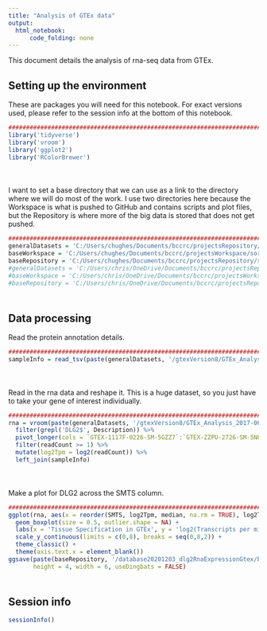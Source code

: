 ```yaml
---
title: "Analysis of GTEx data"
output:
  html_notebook:
      code_folding: none
---
```


This document details the analysis of rna-seq data from GTEx.

## Setting up the environment

These are packages you will need for this notebook. For exact versions used, please refer to the session info at the bottom of this notebook.

```r
##########################################################################################
library('tidyverse')
library('vroom')
library('ggplot2')
library('RColorBrewer')
```

<div style="margin-bottom:50px;"></div>

I want to set a base directory that we can use as a link to the directory where we will do most of the work. I use two directories here because the Workspace is what is pushed to GitHub and contains scripts and plot files, but the Repository is where more of the big data is stored that does not get pushed.

```r
##########################################################################################
generalDatasets = 'C:/Users/chughes/Documents/bccrc/projectsRepository/generalDatasets'
baseWorkspace = 'C:/Users/chughes/Documents/bccrc/projectsWorkspace/sorensenLab/relatedToDlg2'
baseRepository = 'C:/Users/chughes/Documents/bccrc/projectsRepository/sorensenLab/relatedToDlg2'
#generalDatasets = 'C:/Users/chris/OneDrive/Documents/bccrc/projectsRepository/generalDatasets'
#baseWorkspace = 'C:/Users/chris/OneDrive/Documents/bccrc/projectsWorkspace/sorensenLab/relatedToYbx1'
#baseRepository = 'C:/Users/chris/OneDrive/Documents/bccrc/projectsRepository/sorensenLab/relatedToYbx1'
```

<div style="margin-bottom:50px;"></div>

## Data processing

Read the protein annotation details.

```r
##########################################################################################
sampleInfo = read_tsv(paste(generalDatasets, '/gtexVersion8/GTEx_Analysis_v8_Annotations_SampleAttributesDS.txt', sep = ''))
```

<div style="margin-bottom:50px;"></div>

Read in the rna data and reshape it. This is a huge dataset, so you just have to take your gene of interest individually.

```r
##########################################################################################
rna = vroom(paste(generalDatasets, '/gtexVersion8/GTEx_Analysis_2017-06-05_v8_RNASeQCv1.1.9_gene_tpm.gct', sep = ''), skip = 2, delim = '\t') %>%
  filter(grepl('DLG2$', Description)) %>%
  pivot_longer(cols = `GTEX-1117F-0226-SM-5GZZ7`:`GTEX-ZZPU-2726-SM-5NQ8O`, names_to = 'SAMPID', values_to = 'readCount') %>%
  filter(readCount >= 1) %>%
  mutate(log2Tpm = log2(readCount)) %>%
  left_join(sampleInfo)
```

<div style="margin-bottom:50px;"></div>

Make a plot for DLG2 across the SMTS column.

```r
##########################################################################################
ggplot(rna, aes(x = reorder(SMTS, log2Tpm, median, na.rm = TRUE), log2Tpm)) +
  geom_boxplot(size = 0.5, outlier.shape = NA) +
  labs(x = 'Tissue Specification in GTEx', y = 'log2(Transcripts per million)', title = 'DLG2 RNA expression in GTEx') +
  scale_y_continuous(limits = c(0,8), breaks = seq(0,8,2)) +
  theme_classic() +
  theme(axis.text.x = element_blank())
ggsave(paste(baseRepository, '/database20201203_dlg2RnaExpressionGtex/boxplot_dlg2RnaExpressionSmtsGtex.pdf', sep = ''),
       height = 4, width = 6, useDingbats = FALSE)
```

<div style="margin-bottom:50px;"></div>

## Session info

```r
sessionInfo()
```




